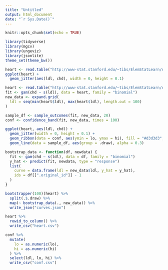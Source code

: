 ```yaml
---
title: "Untitled"
output: html_document
date: "`r Sys.Date()`"
---
```


```r
knitr::opts_chunk$set(echo = TRUE)
```

```r
library(tidyverse)
library(mgcv)
library(ungeviz)
library(jsonlite)
theme_set(theme_bw())
```

```r
heart <- read.table("http://www-stat.stanford.edu/~tibs/ElemStatLearn/datasets/SAheart.data", sep=",",head=T,row.names=1)
ggplot(heart) +
  geom_jitter(aes(ldl, chd), width = 0, height = 0.1)
```


```r
heart <- read.table("http://www-stat.stanford.edu/~tibs/ElemStatLearn/datasets/SAheart.data", sep=",",head=T,row.names=1)
fit <- gam(chd ~ s(ldl), data = heart, family = "binomial")
new_data <- expand.grid(
  ldl = seq(min(heart$ldl), max(heart$ldl), length.out = 100)
)
```


```r
sample_df <- sample_outcomes(fit, new_data, 20)
conf <- confidence_band(fit, new_data, times = 100)

ggplot(heart, aes(ldl, chd)) +
  geom_jitter(width = 0, height = 0.1) +
  geom_ribbon(data = conf, aes(ymin = lo, ymax = hi), fill = "#d3d3d3", color = NA) +
  geom_line(data = sample_df, aes(group = .draw), alpha = 0.3)
```


```r
bootstrap_data <- function(df, newdata) {
  fit <- gam(chd ~ s(ldl), data = df, family = "binomial")
  y_hat <- predict(fit, newdata, type = "response")
  list(
    curve = data.frame(ldl = new_data$ldl, y_hat = y_hat),
    ids = df[[".original_id"]] - 1
  )
}

bootstrapper(100)(heart) %>%
  split(.$.draw) %>%
  map(~ bootstrap_data(., new_data)) %>%
  write_json("curves.json")

heart %>%
  rowid_to_column() %>%
  write_csv("heart.csv")

conf %>%
  mutate(
    lo = as.numeric(lo),
    hi = as.numeric(hi)
  ) %>%
  select(ldl, lo, hi) %>%
  write_csv("conf.csv")
```
